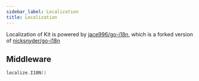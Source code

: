 ```yaml
---
sidebar_label: Localization
title: Localization
---
```


Localization of Kit is powered by [jace996/go-i18n](https://github.com/jace996/go-i18n), which is a forked version of [nicksnyder/go-i18n](https://github.com/nicksnyder/go-i18n)

## Middleware

```go
localize.I18N()
```